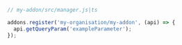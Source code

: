 ```js
// my-addon/src/manager.js|ts

addons.register('my-organisation/my-addon', (api) => {
  api.getQueryParam('exampleParameter');
});
```
